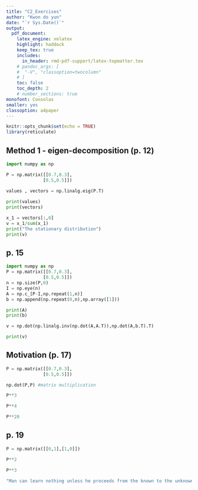 ```yaml
---
title: "C2_Exercises"  
author: "Kwon do yun"  
date: "`r Sys.Date()`"  
output:   
  pdf_document:  
    latex_engine: xelatex
    highlight: haddock  
    keep_tex: true  
    includes:
      in_header: rmd-pdf-support/latex-topmatter.tex
    # pandoc_args: [
    #  "-V", "classoption=twocolumn"
    # ]
    toc: false   
    toc_depth: 2  
    # number_sections: true  
monofont: Consolas
smaller: yes
classoption: a4paper
---
```


```r
knitr::opts_chunk$set(echo = TRUE)
library(reticulate)

```


## Method 1 - eigen-decomposition (p. 12)

```python
import numpy as np

P = np.matrix([[0.7,0.3],
              [0.5,0.5]])
              
values , vectors = np.linalg.eig(P.T)

print(values)
print(vectors)

x_1 = vectors[:,0]
v = x_1/sum(x_1)
print("The stationary distribution")
print(v)
```

## p. 15

```python
import numpy as np
P = np.matrix([[0.7,0.3],
              [0.5,0.5]])
n = np.size(P,0)
I = np.eye(n)
A = np.c_[P-I,np.repeat(1,n)]
b = np.append(np.repeat(0,n),np.array([1]))

print(A)
print(b)

v = np.dot(np.linalg.inv(np.dot(A,A.T)),np.dot(A,b.T).T)

print(v)

```

## Motivation (p. 17)

```python

P = np.matrix([[0.7,0.3],
              [0.5,0.5]])
```

```python
np.dot(P,P) #matrix multiplication
```

```python
P**3
```

```python
P**4
```

```python
P**20
```

## p. 19

```python
P = np.matrix([[0,1],[1,0]])
```

```python
P**2
```
```python
P**3
```



```r
"Man can learn nothing unless he proceeds from the known to the unknown. - Claude Bernard"
```
